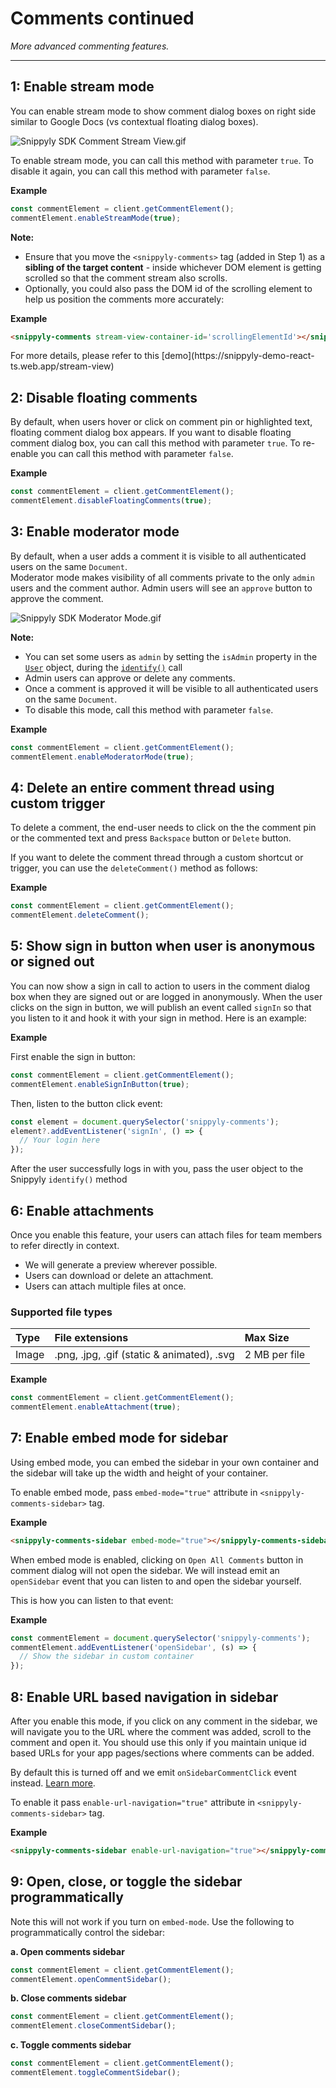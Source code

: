 
# Comments continued

_More advanced commenting features._

---

## 1: Enable stream mode

You can enable stream mode to show comment dialog boxes on right side similar to Google Docs (vs contextual floating dialog boxes).

![](https://files.readme.io/a0f2a09-Snippyly_SDK_Comment_Stream_View.gif "Snippyly SDK Comment Stream View.gif")

To enable stream mode, you can call this method with parameter `true`. To disable it again, you can call this method with parameter `false`.

**Example**

```js copy
const commentElement = client.getCommentElement();
commentElement.enableStreamMode(true);
```

**Note:**

- Ensure that you move the `<snippyly-comments>` tag (added in Step 1) as a **sibling of the target content** -  inside whichever DOM element is getting scrolled so that the comment stream also scrolls.
- Optionally, you could also pass the DOM id of the scrolling element to help us position the comments more accurately:

**Example**

```html copy
<snippyly-comments stream-view-container-id='scrollingElementId'></snippyly-comments>
```

<Callout type="info">
  For more details, please refer to this [demo](https://snippyly-demo-react-ts.web.app/stream-view)
</Callout>

## 2: Disable floating comments

By default, when users hover or click on comment pin or highlighted text, floating comment dialog box appears. If you want to disable floating comment dialog box, you can call this method with parameter `true`. To re-enable you can call this method with parameter `false`.

**Example**

```js copy
const commentElement = client.getCommentElement();
commentElement.disableFloatingComments(true);
```

## 3: Enable moderator mode

By default, when a user adds a comment it is visible to all authenticated users on the same `Document`.  
Moderator mode makes visibility of all comments private to the only `admin` users and the comment author. Admin users will see an `approve` button to approve the comment.

![](https://files.readme.io/d307f35-Snippyly_SDK_Moderator_Mode.gif "Snippyly SDK Moderator Mode.gif")

**Note:**

- You can set some users as `admin` by setting the `isAdmin` property in the [`User`](ref:user-data) object, during the [`identify()`](ref:snippyly-client#identify) call
- Admin users can approve or delete any comments.
- Once a comment is approved it will be visible to all authenticated users on the same `Document`.
- To disable this mode, call this method with parameter `false`.

**Example**

```js copy
const commentElement = client.getCommentElement();
commentElement.enableModeratorMode(true);
```

## 4: Delete an entire comment thread using custom trigger

To delete a comment, the end-user needs to click on the the comment pin or the commented text and press `Backspace` button or `Delete` button.

If you want to delete the comment thread through a custom shortcut or trigger, you can use the `deleteComment()` method as follows:

**Example**

```js copy
const commentElement = client.getCommentElement();
commentElement.deleteComment();
```

## 5: Show sign in button when user is anonymous or signed out

You can now show a sign in call to action to users in the comment dialog box when they are signed out or are logged in anonymously. When the user clicks on the sign in button, we will publish an event called `signIn` so that you listen to it and hook it with your sign in method. Here is an example:

**Example**

First enable the sign in button:

```js copy
const commentElement = client.getCommentElement();
commentElement.enableSignInButton(true);
```

Then, listen to the button click event:

```js copy
const element = document.querySelector('snippyly-comments');
element?.addEventListener('signIn', () => {
  // Your login here
});
```

<Callout type="info">After the user successfully logs in with you, pass the user object to the Snippyly `identify()` method</Callout>

## 6: Enable attachments

Once you enable this feature, your users can attach files for team members to refer directly in context.

- We will generate a preview wherever possible.
- Users can download or delete an attachment.
- Users can attach multiple files at once.

### Supported file types

| Type  | File extensions                            | Max Size      |
| :---- | :----------------------------------------- | :------------ |
| Image | .png, .jpg, .gif (static & animated), .svg | 2 MB per file |

**Example**

```js copy
const commentElement = client.getCommentElement();
commentElement.enableAttachment(true);
```

## 7: Enable embed mode for sidebar

Using embed mode, you can embed the sidebar in your own container and the sidebar will take up the width and height of your container.

To enable embed mode, pass `embed-mode="true"` attribute in `<snippyly-comments-sidebar>` tag.

**Example**

```html copy
<snippyly-comments-sidebar embed-mode="true"></snippyly-comments-sidebar>
```

When embed mode is enabled, clicking on `Open All Comments` button in comment dialog will not open the sidebar. We will instead emit an `openSidebar` event that you can listen to and open the sidebar yourself.

This is how you can listen to that event:

**Example**

```js copy
const commentElement = document.querySelector('snippyly-comments');
commentElement.addEventListener('openSidebar', (s) => {
  // Show the sidebar in custom container
});
```

## 8: Enable URL based navigation in sidebar

After you enable this mode, if you click on any comment in the sidebar, we will navigate you to the URL where the comment was added, scroll to the comment and open it. You should use this only if you maintain unique id based URLs for your app pages/sections where comments can be added.

By default this is turned off and we emit `onSidebarCommentClick` event instead. [Learn more]().

To enable it pass `enable-url-navigation="true"` attribute in `<snippyly-comments-sidebar>` tag.

**Example**

```html copy
<snippyly-comments-sidebar enable-url-navigation="true"></snippyly-comments-sidebar>
```

## 9: Open, close, or toggle the sidebar programmatically

Note this will not work if you turn on `embed-mode`. Use the following to programmatically control the sidebar:

**a. Open comments sidebar**

```ts copy
const commentElement = client.getCommentElement();
commentElement.openCommentSidebar();
```

**b. Close comments sidebar**

```ts copy
const commentElement = client.getCommentElement();
commentElement.closeCommentSidebar();
```

**c. Toggle comments sidebar**

```ts copy
const commentElement = client.getCommentElement();
commentElement.toggleCommentSidebar();
```